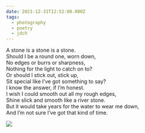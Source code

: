 ```yaml
---
date: 2021-12-31T12:52:00.000Z
tags:
  - photography
  - poetry
  - jdch
---
```

A stone is a stone is a stone.<br/>
Should I be a round one, worn down,<br/>
No edges or burrs or sharpness,<br/>
Nothing for the light to catch on to?<br/>
Or should I stick out, stick up,<br/>
Sit special like I’ve got something to say?<br/>
I know the answer, if I’m honest.<br/>
I wish I could smooth out all my rough edges,<br/>
Shine slick and smooth like a river stone.<br/>
But it would take years for the water to wear me down,<br/>
And I’m not sure I’ve got that kind of time.

![](../../assets/photos/20211231-IMG_0784.jpg)
